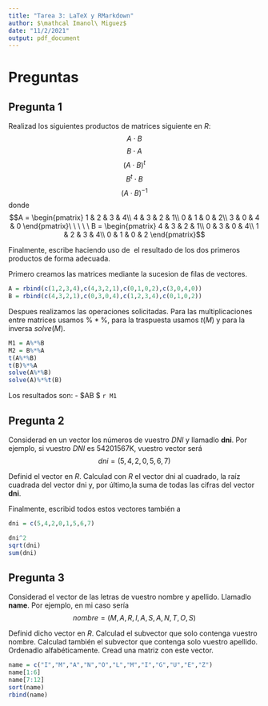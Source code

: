```yaml
---
title: "Tarea 3: LaTeX y RMarkdown"
author: $\mathcal Imanol\ Miguez$
date: "11/2/2021"
output: pdf_document
---
```


# Preguntas

## Pregunta 1

Realizad los siguientes productos de matrices siguiente en $R$:
$$A\cdot B$$ $$B\cdot A$$ $$(A\cdot B)^t$$ $$B^t\cdot B$$ $$(A\cdot B)^{-1}$$
donde $$A = \begin{pmatrix} 1 & 2 & 3 & 4\\ 4 & 3 & 2 & 1\\ 0 & 1 & 0 & 2\\ 3 & 0 & 4 & 0 \end{pmatrix}\ \ \ \ \ B = \begin{pmatrix} 4 & 3 & 2 & 1\\ 0 & 3 & 0 & 4\\ 1 & 2 & 3 & 4\\ 0 & 1 & 0 & 2 \end{pmatrix}$$

Finalmente, escribe haciendo uso de \LaTeX\ el resultado de los dos primeros productos de forma adecuada.

Primero creamos las matrices mediante la sucesion de filas de vectores.
```r
A = rbind(c(1,2,3,4),c(4,3,2,1),c(0,1,0,2),c(3,0,4,0))
B = rbind(c(4,3,2,1),c(0,3,0,4),c(1,2,3,4),c(0,1,0,2))
```


Despues realizamos las operaciones solicitadas. Para las multiplicaciones entre matrices usamos $\%*\%$, para la traspuesta usamos $t(M)$ y para la inversa $solve(M)$.
```r
M1 = A%*%B
M2 = B%*%A
t(A%*%B)
t(B)%*%A
solve(A%*%B)
solve(A)%*%t(B)

```

Los resultados son:
  - $A\cdot B $ `r M1`
  
## Pregunta 2

Considerad en un vector los números de vuestro $DNI$ y llamadlo **dni**. Por ejemplo, si vuestro $DNI$ es 54201567K, vuestro vector será $$dni = (5,4,2,0,5,6,7)$$

Definid el vector en $R$. Calculad con $R$ el vector dni al cuadrado, la raíz cuadrada del vector dni y, por último,la suma de todas las cifras del vector **dni**.


Finalmente, escribid todos estos vectores también a \LaTeX

```r
dni = c(5,4,2,0,1,5,6,7)

dni^2
sqrt(dni)
sum(dni)
```
## Pregunta 3

Considerad el vector de las letras de vuestro nombre y apellido. Llamadlo **name**. Por ejemplo, en mi caso sería $$nombre = (M,A,R,I,A,S,A,N,T,O,S)$$

Definid dicho vector en $R$. Calculad el subvector que solo contenga vuestro nombre. Calculad también el subvector que contenga solo vuestro apellido. Ordenadlo alfabéticamente. Cread una matriz con este vector.

```r
name = c("I","M","A","N","O","L","M","I","G","U","E","Z")
name[1:6]
name[7:12]
sort(name)
rbind(name)
```
